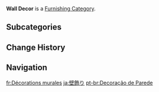 {{Terminology Infobox
|type         = Item Groups
|type2        = Furnishing Categories
|type3        = Interior Furnishings
}}
'''Wall Decor''' is a [[Furnishing Category]].

==Subcategories==
{{DPL Furnishing Categories|Wall Decor}}

==Change History==
{{Change History|1.5}}

==Navigation==
{{Furnishing Navbox|interior}}

[[Category:Wall Decor| ]]

[[fr:Décorations murales]]
[[ja:壁飾り]]
[[pt-br:Decoração de Parede]]